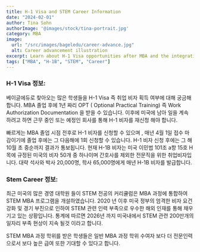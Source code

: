 ```yaml
---
title: H-1 Visa and STEM Career Information
date: "2024-02-01"
author: Tina Sohn
authorImage: '@images/stock/tina-portrait.jpg'
category: MBA
image: 
  url: "/src/images/bageledu/career-advance.jpg"
  alt: Career advancement illustration
excerpt: Learn about H-1 Visa opportunities after MBA and the integration of STEM programs in MBA curricula.
tags: ["MBA", "H-1B", "STEM", "Career"]
---
```


### H-1 Visa 정보:

베이글에듀로 찾아오는 많은 학생들을 H-1 Visa 즉 취업 비자 획득 여부에 대해 궁금해 합니다. 
MBA 졸업 후에 1년 짜리 OPT ( Optional Practical Training) 즉 Work Authorization Documentation 을 받을 수 있습니다. 
이후에  미국에 남아 일을 계속 하려고 하면 근무 중인 또는 예정인 회사를 통해 H-1 비자를 재신청 해야 합니다.

빠르게는 MBA 졸업 시점 전후로 H-1 비자를 신청할 수 있으며 , 매년 4월 1일 접수 마감이기에 졸업 후에는 그 다음해에 1회 신청할 수 있습니다. H-1 비자 신청 후에는 그 해 10월 초 중순까지 결과가 통보됩니다.
현재 H-1B 비자는 미국 이민법 101조 a항 15호 H목에 규정된 미국의 비자 50개 중 하나이며 간호사를 제외한 전문직을 위한 취업비자입니다. 대략 석사와 박사 20,000명, 학사 65,000명에게 매년 H-1B 비자를 발급합니다.

### Stem Career 정보: 

최근 미국의 많은 경영 대학원 들이 STEM 전공의 커리큘럼은 MBA 과정에 통합하여 STEM MBA  프로그램을 개설하였습니다. 2020 년 이후 미국 정부의 엄격한 비자 요건 강화 및 경기 부진으로 인하여  STEM 관련 인력 부족으로 우수한 해외 인재를 통해 채우기고 있는 상황입니다. 통계에 따르면 2026년 까지 미국내에서 STEM 관련 200만개의 일자리 부족 현상이 지속 될것 이라고 합니다. 

STEM MBA 과정 학위를 받은 학생들은 일반 MBA 과정 학위 수여자 보다 더 전문인력 으로서 보다 높은 급여 또한 기대할 수 있다고 합니다. 
